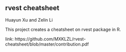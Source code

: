 ## rvest cheatsheet

Huayun Xu and Zelin Li

This project creates a cheatsheet on rvest package in R.

link: https://github.com/MXKLZL/rvest-cheatsheet/blob/master/contribution.pdf
